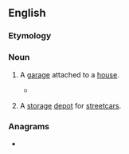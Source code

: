 {{also|car-house}}
==English==

===Etymology===
{{compound|en|car|house}}

===Noun===
{{en-noun}}

# {{lb|en|US}} A [[garage]] attached to a [[house]].
#* {{quote-text|en|year=1960|author={{w|Harper Lee}}|title={{w|To Kill a Mockingbird}}|chapter=10|passage=Atticus killed the engine in the driveway and coasted to the '''carhouse'''}}
# {{lb|en|US|dated}} A [[storage]] [[depot]] for [[streetcar]]s.

===Anagrams===
* {{anagrams|en|a=acehorsu|housecar}}